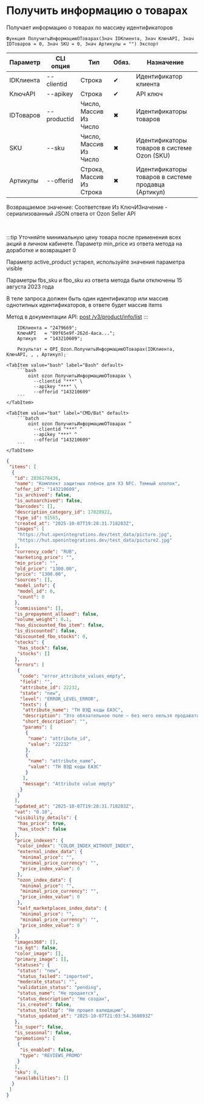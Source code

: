 ﻿---
sidebar_position: 3
description: Получить информацию о товарах и другие функции для работы с Ozon в Открытом пакете интеграций - бесплатной open-source библиотеке интеграций для 1С:Предприятие 8, OneScript и CLI
keywords: [1C, 1С, 1С:Предприятие, 1С:Предприятие 8.3, API, Интеграция, Сервисы, Обмен, OneScript, CLI, Ozon]
---


# Получить информацию о товарах
 Получает информацию о товарах по массиву идентификаторов



`Функция ПолучитьИнформациюОТоварах(Знач IDКлиента, Знач КлючAPI, Знач IDТоваров = 0, Знач SKU = 0, Знач Артикулы = "") Экспорт`

  | Параметр | CLI опция | Тип | Обяз. | Назначение |
  |-|-|-|-|-|
  | IDКлиента | --clientid | Строка | &#x2714; | Идентификатор клиента |
  | КлючAPI | --apikey | Строка | &#x2714; | API ключ |
  | IDТоваров | --productid | Число, Массив Из Число | &#x2716; | Идентификаторы товаров |
  | SKU | --sku | Число, Массив Из Число | &#x2716; | Идентификаторы товаров в системе Ozon (SKU) |
  | Артикулы | --offerid | Строка, Массив Из Строка | &#x2716; | Идентификаторы товаров в системе продавца (Артикул) |

  
  Возвращаемое значение:   Соответствие Из КлючИЗначение - сериализованный JSON ответа от Ozon Seller API

<br/>

:::tip
Уточняйте минимальную цену товара после применения всех акций в личном кабинете. Параметр min_price из ответа метода на доработке и возвращает 0

Параметр active_product устарел, используйте значения параметра visible

Параметры fbs_sku и fbo_sku из ответа метода были отключены 15 августа 2023 года

В теле запроса должен быть один идентификатор или массив однотипных идентификаторов, в ответе будет массив items

Метод в документации API: [post /v3/product/info/list](https://docs.ozon.ru/api/seller/#operation/ProductAPI_GetProductInfoList)
:::
<br/>


```bsl title="Пример использования для 1С:Предприятие/OneScript"
    IDКлиента = "2479669";
    КлючAPI   = "09f65e9f-262d-4aca...";
    Артикул   = "143210609";

    Результат = OPI_Ozon.ПолучитьИнформациюОТоварах(IDКлиента, КлючAPI, , , Артикул);
```
    

 <Tabs>
  
    <TabItem value="bash" label="Bash" default>
        ```bash
            oint ozon ПолучитьИнформациюОТоварах \
              --clientid "***" \
              --apikey "***" \
              --offerid "143210609"
        ```
    </TabItem>
  
    <TabItem value="bat" label="CMD/Bat" default>
        ```batch
            oint ozon ПолучитьИнформациюОТоварах ^
              --clientid "***" ^
              --apikey "***" ^
              --offerid "143210609"
        ```
    </TabItem>
</Tabs>


```json title="Результат"
{
 "items": [
  {
   "id": 2836178436,
   "name": "Комплект защитных плёнок для X3 NFC. Темный хлопок",
   "offer_id": "143210609",
   "is_archived": false,
   "is_autoarchived": false,
   "barcodes": [],
   "description_category_id": 17028922,
   "type_id": 91565,
   "created_at": "2025-10-07T19:28:31.718283Z",
   "images": [
    "https://hut.openintegrations.dev/test_data/picture.jpg",
    "https://hut.openintegrations.dev/test_data/picture2.jpg"
   ],
   "currency_code": "RUB",
   "marketing_price": "",
   "min_price": "",
   "old_price": "1300.00",
   "price": "1300.00",
   "sources": [],
   "model_info": {
    "model_id": 0,
    "count": 0
   },
   "commissions": [],
   "is_prepayment_allowed": false,
   "volume_weight": 0.1,
   "has_discounted_fbo_item": false,
   "is_discounted": false,
   "discounted_fbo_stocks": 0,
   "stocks": {
    "has_stock": false,
    "stocks": []
   },
   "errors": [
    {
     "code": "error_attribute_values_empty",
     "field": "",
     "attribute_id": 22232,
     "state": "new",
     "level": "ERROR_LEVEL_ERROR",
     "texts": {
      "attribute_name": "ТН ВЭД коды ЕАЭС",
      "description": "Это обязательное поле — без него нельзя продавать товар. Заполните поле и пересохраните карточку. Если редактируете через XLS-шаблон, скачайте его заново",
      "short_description": "",
      "params": [
       {
        "name": "attribute_id",
        "value": "22232"
       },
       {
        "name": "attribute_name",
        "value": "ТН ВЭД коды ЕАЭС"
       }
      ],
      "message": "Attribute value empty"
     }
    }
   ],
   "updated_at": "2025-10-07T19:28:31.718283Z",
   "vat": "0.10",
   "visibility_details": {
    "has_price": true,
    "has_stock": false
   },
   "price_indexes": {
    "color_index": "COLOR_INDEX_WITHOUT_INDEX",
    "external_index_data": {
     "minimal_price": "",
     "minimal_price_currency": "",
     "price_index_value": 0
    },
    "ozon_index_data": {
     "minimal_price": "",
     "minimal_price_currency": "",
     "price_index_value": 0
    },
    "self_marketplaces_index_data": {
     "minimal_price": "",
     "minimal_price_currency": "",
     "price_index_value": 0
    }
   },
   "images360": [],
   "is_kgt": false,
   "color_image": [],
   "primary_image": [],
   "statuses": {
    "status": "new",
    "status_failed": "imported",
    "moderate_status": "",
    "validation_status": "pending",
    "status_name": "Не продается",
    "status_description": "Не создан",
    "is_created": false,
    "status_tooltip": "Не прошел валидацию",
    "status_updated_at": "2025-10-07T21:03:54.360893Z"
   },
   "is_super": false,
   "is_seasonal": false,
   "promotions": [
    {
     "is_enabled": false,
     "type": "REVIEWS_PROMO"
    }
   ],
   "sku": 0,
   "availabilities": []
  }
 ]
}
```
